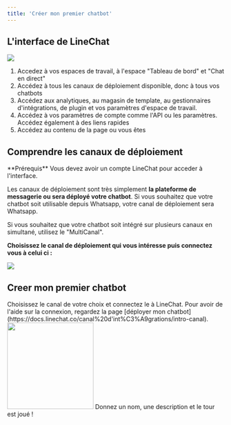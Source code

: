 ```yaml
---
title: 'Créer mon premier chatbot'
---
```

## L'interface de LineChat

<img
src ="https://res.cloudinary.com/dfp1qo2jy/image/upload/v1719499460/SCR-20240627-orka_ahvipz.png"
/>

1. Accedez à vos espaces de travail, à l'espace "Tableau de bord" et "Chat en direct"
2. Accédez à tous les canaux de déploiement disponible, donc à tous vos chatbots
3. Accédez aux analytiques, au magasin de template, au gestionnaires d'intégrations, de plugin et vos paramètres d'espace de travail.
4. Accédez à vos paramètres de compte comme l'API ou les paramètres. Accédez également à des liens rapides
5. Accédez au contenu de la page ou vous êtes

## Comprendre les canaux de déploiement


<Info>
  **Prérequis** Vous devez avoir un compte LineChat pour acceder à l'interface.
</Info>

Les canaux de déploiement sont très simplement **la plateforme de messagerie ou sera déployé votre chatbot**. Si vous souhaitez que votre chatbot soit utilisable depuis Whatsapp, votre canal de déploiement sera Whatsapp.

Si vous souhaitez que votre chatbot soit intégré sur plusieurs canaux en simultané, utilisez le "MultiCanal".

**Choisissez le canal de déploiement qui vous intéresse puis connectez vous à celui ci :**

<img
src ="https://res.cloudinary.com/dfp1qo2jy/image/upload/v1719499914/SCR-20240627-ovdd_bjvt8l.png"
/>

## Creer mon premier chatbot

<Steps>
  <Step title="Choisir un canal">
    Choisissez le canal de votre choix et connectez le à LineChat. Pour avoir de l'aide sur la connexion, regardez la page [déployer mon chatbot](https://docs.linechat.co/canal%20d'int%C3%A9grations/intro-canal).
  </Step>
  <Step title="Cliquez sur Créer un bot">
    <img height="200" src="https://res.cloudinary.com/dfp1qo2jy/image/upload/v1711540643/SCR-20240327-lpkj_igidp0.png" />
  </Step>
  <Step title="Configurez votre chatbot">
    Donnez un nom, une description et le tour est joué !
  </Step>
</Steps>


